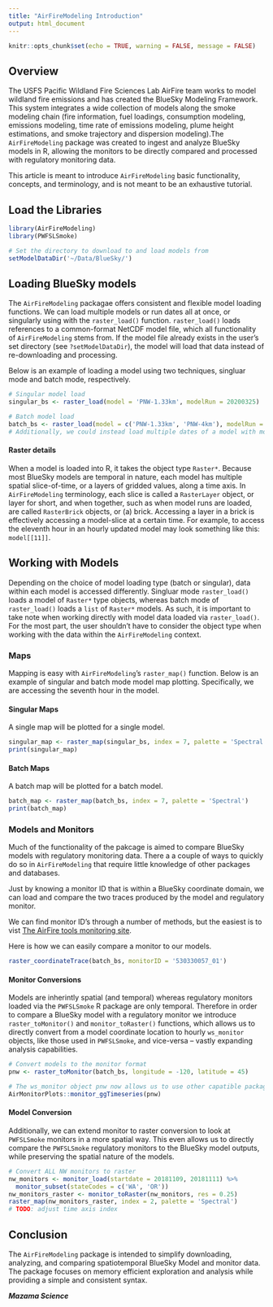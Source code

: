 ```yaml
---
title: "AirFireModeling Introduction"
output: html_document
---
```


```r
knitr::opts_chunk$set(echo = TRUE, warning = FALSE, message = FALSE)
```

## Overview

The USFS Pacific Wildland Fire Sciences Lab AirFire team works to model wildland fire emissions and has created the BlueSky Modeling Framework. This system integrates a wide collection of models along the smoke modeling chain (fire information, fuel loadings, consumption modeling, emissions modeling, time rate of emissions modeling, plume height estimations, and smoke trajectory and dispersion modeling).The `AirFireModeling` package was created to ingest and analyze BlueSky models in R, allowing the monitors to be directly compared and processed with regulatory monitoring data.

This article is meant to introduce `AirFireModeling` basic functionality, concepts, and terminology, and is not meant to be an exhaustive tutorial. 

## Load the Libraries

```r
library(AirFireModeling)
library(PWFSLSmoke)

# Set the directory to download to and load models from
setModelDataDir('~/Data/BlueSky/')
```

## Loading BlueSky models

The `AirFireModeling` packagae offers consistent and flexible model loading functions. We can load multiple models or run dates all at once, or singularly using with the `raster_load()` function. `raster_load()` loads references to a common-format NetCDF model file, which all functionality of `AirFireModeling` stems from. If the model file already exists in the user's set directory (see `?setModelDataDir`), the model will load that data instead of re-downloading and processing. 

Below is an example of loading a model using two techniques, singluar mode and batch mode, respectively. 

```r
# Singular model load
singular_bs <- raster_load(model = 'PNW-1.33km', modelRun = 20200325)

# Batch model load
batch_bs <- raster_load(model = c('PNW-1.33km', 'PNW-4km'), modelRun = 20200325)
# Additionally, we could instead load multiple dates of a model with modelRun = c(20200325, 2020032, ...)
```

#### Raster details
When a model is loaded into R, it takes the object type `Raster*`. Because most BlueSky models are temporal in nature, each model has multiple spatial slice-of-time, or a layers of gridded values, along a time axis. In `AirFireModeling` terminology, each slice is called a `RasterLayer` object, or layer for short, and when together, such as when model runs are loaded, are called `RasterBrick` objects, or (a) brick. Accessing a layer in a brick is effectively accessing a model-slice at a certain time. For example, to access the eleventh hour in an hourly updated model may look something like this: `model[[11]]`. 


## Working with Models

Depending on the choice of model loading type (batch or singular), data within each model is accessed differently. Singluar mode `raster_load()` loads a model of `Raster*` type objects, whereas batch mode of `raster_load()` loads a `list` of `Raster*` models. As such, it is important to take note when working directly with model data loaded via `raster_load()`. For the most part, the user shouldn't have to consider the object type when working with the data within the `AirFireModeling` context. 

### Maps

Mapping is easy with `AirFireModeling`'s `raster_map()` function. Below is an example of singular and batch mode model map plotting. Specifically, we are accessing the seventh hour in the model.

#### Singular Maps

A single map will be plotted for a single model. 

```r
singular_map <- raster_map(singular_bs, index = 7, palette = 'Spectral')
print(singular_map)
```

#### Batch Maps

A batch map will be plotted for a batch model. 

```r
batch_map <- raster_map(batch_bs, index = 7, palette = 'Spectral')
print(batch_map)
```


### Models and Monitors

Much of the functionality of the pakcage is aimed to compare BlueSky models with regulatory monitoring data. There a a couple of ways to quickly do so in `AirFireModeling` that require little knowledge of other packages and databases. 

Just by knowing a monitor ID that is within a BlueSky coordinate domain, we can load and compare the two traces produced by the model and regulatory monitor. 

We can find monitor ID's through a number of methods, but the easiest is to vist [The AirFire tools monitoring site](https://tools.airfire.org/monitoring/v4/). 

Here is how we can easily compare a monitor to our models.

```r
raster_coordinateTrace(batch_bs, monitorID = '530330057_01')
```

#### Monitor Conversions 

Models are inherintly spatial (and temporal) whereas regulatory monitors loaded via the `PWFSLSmoke` R package are only temporal. Therefore in order to compare a BlueSky model with a regulatory monitor we introduce `raster_toMonitor()` and `monitor_toRaster()` functions, which allows us to directly convert from a model coordinate location to hourly `ws_monitor` objects, like those used in `PWFSLSmoke`, and vice-versa -- vastly expanding analysis capabilities.  

```r
# Convert models to the monitor format
pnw <- raster_toMonitor(batch_bs, longitude = -120, latitude = 45)

# The ws_monitor object pnw now allows us to use other capatible package functions
AirMonitorPlots::monitor_ggTimeseries(pnw)
```

#### Model Conversion 

Additionally, we can extend monitor to raster conversion to look at `PWFSLSmoke` monitors in a more spatial way. This even allows us to directly compare the `PWFSLSmoke` regulatory monitors to the BlueSky model outputs, while preserving the spatial nature of the models. 

```r
# Convert ALL NW monitors to raster
nw_monitors <- monitor_load(startdate = 20181109, 20181111) %>% 
  monitor_subset(stateCodes = c('WA', 'OR'))
nw_monitors_raster <- monitor_toRaster(nw_monitors, res = 0.25)
raster_map(nw_monitors_raster, index = 2, palette = 'Spectral')
# TODO: adjust time axis index
```

## Conclusion

The `AirFireModeling` package is intended to simplify downloading, analyzing, and comparing spatiotemporal BlueSky Model and monitor data. The package focuses on memory efficient exploration and analysis while providing a simple and consistent syntax.  

**_Mazama Science_**

